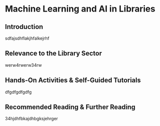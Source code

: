 # Machine Learning and AI in Libraries {.unnumbered}

## Introduction

sdfajsdhflakjhfalkejrhf

## Relevance to the Library Sector

werw4rwerw34rw

## Hands-On Activities & Self-Guided Tutorials

dfgdfgdfgdfg

## Recommended Reading & Further Reading

34hjdhfbkajdhbgksjehrger
